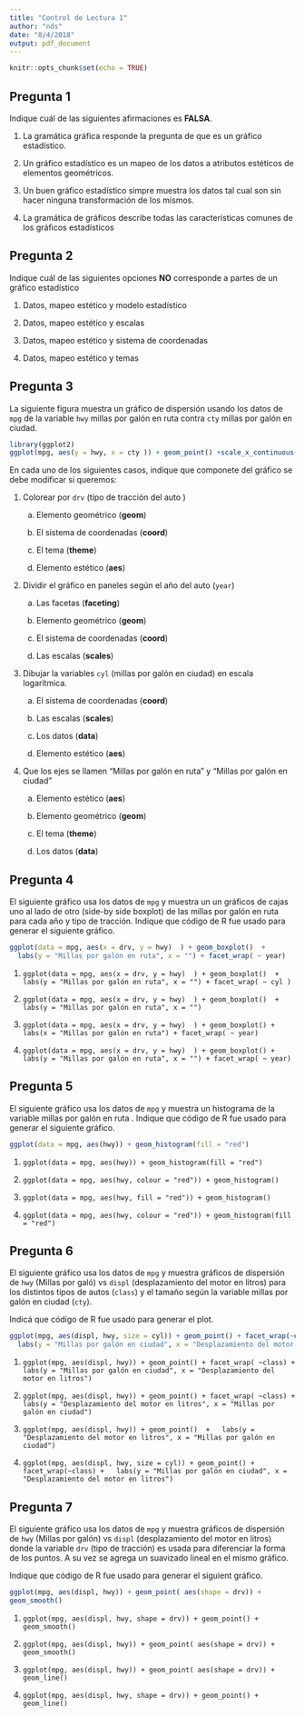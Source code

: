 ```yaml
---
title: "Control de Lectura 1"
author: "nds"
date: "8/4/2018"
output: pdf_document
---
```


```r
knitr::opts_chunk$set(echo = TRUE)
```

##  Pregunta 1

Indique cuál de las siguientes afirmaciones es **FALSA**.

1. La gramática gráfica responde la pregunta de que es un gráfico estadístico.

2. Un gráfico estadístico es un mapeo de los datos a atributos estéticos de elementos geométricos.

3. Un buen gráfico estadístico simpre muestra los datos tal cual son sin hacer ninguna transformación de los mismos.

4. La gramática de gráficos describe todas las características comunes de los gráficos estadísticos


##  Pregunta 2

Indique cuál de las siguientes opciones **NO** corresponde a partes de un gráfico estadístico

1. Datos, mapeo estético y modelo estadístico

2. Datos, mapeo estético y escalas

3. Datos, mapeo estético y sistema de coordenadas

4. Datos, mapeo estético y temas

\pagebreak


## Pregunta 3

La siguiente figura muestra un gráfico de dispersión usando los datos de `mpg` de la variable `hwy` millas por galón en ruta contra `cty` millas por galón en ciudad.

```r
library(ggplot2)
ggplot(mpg, aes(y = hwy, x = cty )) + geom_point() +scale_x_continuous(trans="log")
```

En cada uno de los siguientes casos, indique que componete del gráfico se debe  modificar si queremos:

1. Colorear por `drv` (tipo de tracción del auto )

     a. Elemento geométrico (**geom**)

     b. El sistema de coordenadas (**coord**)

     c. El tema (**theme**)

     d. Elemento estético (**aes**) 



2. Dividir el gráfico en paneles según el año del auto (`year`)

     a. Las facetas (**faceting**)
     
     b. Elemento geométrico (**geom**)
     
     c. El sistema de coordenadas (**coord**)
     
     d. Las escalas  (**scales**)
     
\pagebreak

3.  Dibujar la variables `cyl` (millas por galón en ciudad) en escala logarítmica. 
    
     a. El sistema de coordenadas (**coord**)

     b. Las escalas  (**scales**)

     c. Los datos (**data**)

     d. Elemento estético (**aes**) 
     
     
4.  Que los ejes se llamen "Millas por galón en ruta" y   "Millas por galón en ciudad"
     
     a. Elemento estético (**aes**) 
     
     b. Elemento geométrico (**geom**)
     
     c. El tema (**theme**)
     
     d. Los datos (**data**)
     
     
     
## Pregunta 4

El siguiente gráfico usa los datos de `mpg` y muestra un un gráficos de cajas uno al lado de otro (side-by side boxplot) de las millas por galón en ruta para cada año y tipo de tracción.
 Indique que código de R fue usado para generar el siguiente gráfico.
 
 ```r
 ggplot(data = mpg, aes(x = drv, y = hwy)  ) + geom_boxplot()  +
   labs(y = "Millas por galón en ruta", x = "") + facet_wrap( ~ year)
```
\pagebreak

1.  `ggplot(data = mpg, aes(x = drv, y = hwy)  ) + geom_boxplot()  +
 labs(y = "Millas por galón en ruta", x = "") + facet_wrap( ~ cyl )`

2.  `ggplot(data = mpg, aes(x = drv, y = hwy)  ) + geom_boxplot()  +
  labs(y = "Millas por galón en ruta", x = "")`
  
3.    `ggplot(data = mpg, aes(x = drv, y = hwy)  ) + geom_boxplot() +
 labs(x = "Millas por galón en ruta") + facet_wrap( ~ year)`

4.  `ggplot(data = mpg, aes(x = drv, y = hwy)  ) + geom_boxplot() +
 labs(y = "Millas por galón en ruta", x = "") + facet_wrap( ~ year)`


## Pregunta 5

El siguiente gráfico usa los datos de `mpg` y muestra un histograma de la variable millas por galón en ruta .
 Indique que código de R fue usado para generar el siguiente gráfico.

```r
ggplot(data = mpg, aes(hwy)) + geom_histogram(fill = "red") 
```    

1. `ggplot(data = mpg, aes(hwy)) + geom_histogram(fill = "red")`

2. `ggplot(data = mpg, aes(hwy, colour = "red")) + geom_histogram()`

3. `ggplot(data = mpg, aes(hwy, fill = "red")) + geom_histogram()`

4. `ggplot(data = mpg, aes(hwy, colour = "red")) + geom_histogram(fill = "red")`


\pagebreak

## Pregunta 6

El siguiente gráfico usa los datos de `mpg` y muestra gráficos de dispersión de `hwy` (Millas por galó) vs `displ` (desplazamiento del motor en litros) para los distintos tipos de autos (`class`) y el tamaño según la variable millas por galón en ciudad (`cty`).

 Indicá que código de R fue usado para generar el plot.
 
```r
ggplot(mpg, aes(displ, hwy, size = cyl)) + geom_point() + facet_wrap(~class) +
  labs(y = "Millas por galón en ciudad", x = "Desplazamiento del motor en litros")

```


1. `ggplot(mpg, aes(displ, hwy)) + geom_point() + facet_wrap( ~class) +
  labs(y = "Millas por galón en ciudad", x = "Desplazamiento del motor en litros")`

2. `ggplot(mpg, aes(displ, hwy)) + geom_point() + facet_wrap( ~class) +
  labs(y = "Desplazamiento del motor en litros", x = "Millas por galón en ciudad")`
  
3. `ggplot(mpg, aes(displ, hwy)) + geom_point()  +
  labs(y = "Desplazamiento del motor en litros", x = "Millas por galón en ciudad")`
  
4. `ggplot(mpg, aes(displ, hwy, size = cyl)) + geom_point() + facet_wrap(~class) +
  labs(y = "Millas por galón en ciudad", x = "Desplazamiento del motor en litros")`
  
  
\pagebreak

## Pregunta 7

El siguiente gráfico usa los datos de `mpg` y muestra gráficos de dispersión de `hwy` (Millas por galón) vs `displ` (desplazamiento del motor en litros) donde la variable `drv` (tipo de tracción) es usada para diferenciar la forma de los puntos. A su vez se  agrega un suavizado lineal en el mismo gráfico.

 Indique que código de R fue usado para generar el siguient gráfico.


```r
ggplot(mpg, aes(displ, hwy)) + geom_point( aes(shape = drv)) +
geom_smooth()
```


1. `ggplot(mpg, aes(displ, hwy, shape = drv)) + geom_point() +
geom_smooth()`

2. `ggplot(mpg, aes(displ, hwy)) + geom_point( aes(shape = drv)) +
geom_smooth()`

3.  `ggplot(mpg, aes(displ, hwy)) + geom_point( aes(shape = drv)) +
geom_line()`

4. `ggplot(mpg, aes(displ, hwy, shape = drv)) + geom_point() +
geom_line()`
